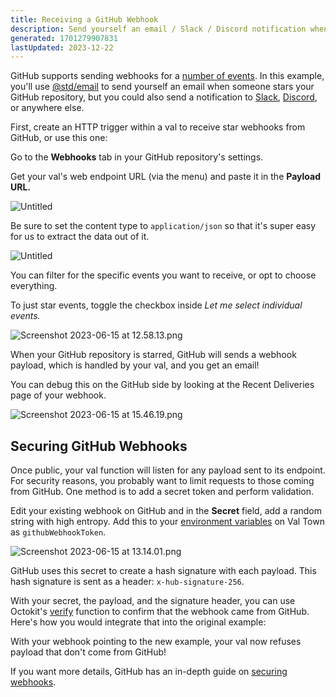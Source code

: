 ```yaml
---
title: Receiving a GitHub Webhook
description: Send yourself an email / Slack / Discord notification when someone stars your GitHub repository
generated: 1701279907831
lastUpdated: 2023-12-22
---
```



GitHub supports sending webhooks for a
[number of events](https://docs.github.com/en/webhooks-and-events/webhooks/webhook-events-and-payloads).
In this example, you'll use [@std/email](/std/email/) to send yourself an email when someone
stars your GitHub repository, but you could also send a notification to
[Slack](/guides/slack/send-messages-to-slack/),
[Discord](/guides/discord/send-message/), or anywhere else.

First, create an HTTP trigger within a val to receive star webhooks from
GitHub, or use this one:

<Val url="https://www.val.town/embed/maxm/githubStarWebhookExample" />

Go to the **Webhooks** tab in your GitHub repository's settings.

Get your val's web endpoint URL (via the menu) and paste it in the **Payload
URL.**

![Untitled](./receiving-a-github-webhook/untitled.png)

Be sure to set the content type to `application/json` so that it's super easy
for us to extract the data out of it.

![Untitled](./receiving-a-github-webhook/untitled-1.png)

You can filter for the specific events you want to receive, or opt to choose
everything.

To just star events, toggle the checkbox inside _Let me select individual
events._

![Screenshot 2023-06-15 at 12.58.13.png](./receiving-a-github-webhook/screenshot_2023-06-15_at_125813.png)

When your GitHub repository is starred, GitHub will sends a webhook payload,
which is handled by your val, and you get an email!

You can debug this on the GitHub side by looking at the Recent Deliveries page
of your webhook.

![Screenshot 2023-06-15 at 15.46.19.png](./receiving-a-github-webhook/screenshot_2023-06-15_at_154619.png)

## Securing GitHub Webhooks

Once public, your val function will listen for any payload sent to its endpoint.
For security reasons, you probably want to limit requests to those coming from
GitHub. One method is to add a secret token and perform validation.

Edit your existing webhook on GitHub and in the **Secret** field, add a random
string with high entropy. Add this to your
[environment variables](/reference/environment-variables/) on Val Town as `githubWebhookToken`.

![Screenshot 2023-06-15 at 13.14.01.png](./receiving-a-github-webhook/screenshot_2023-06-15_at_131401.png)

GitHub uses this secret to create a hash signature with each payload. This hash
signature is sent as a header: `x-hub-signature-256`.

With your secret, the payload, and the signature header, you can use Octokit's
[verify](https://github.com/octokit/webhooks.js/#webhooksverify) function to
confirm that the webhook came from GitHub. Here's how you would integrate that into the original example:

<Val url="https://www.val.town/embed/maxm/verifiedGithubStarWebhookExample" />

With your webhook pointing to the new example, your val now refuses payload that
don't come from GitHub!

If you want more details, GitHub has an in-depth guide on
[securing webhooks](https://docs.github.com/en/webhooks-and-events/webhooks/securing-your-webhooks).
